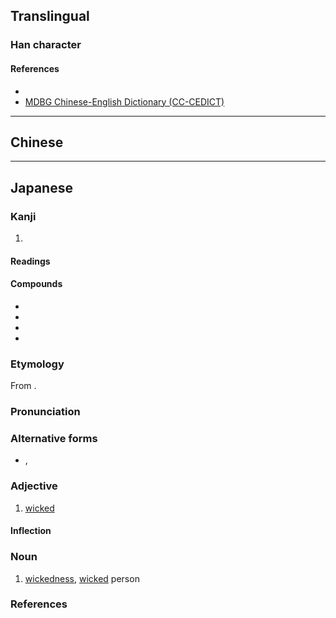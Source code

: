 {{also|姦}}
{{character info/new}}
==Translingual==

===Han character===
{{Han char|rn=38|rad=女|as=06|sn=9|four=|canj=VVMJ|ids=⿰㚣干}}

====References====
* {{Han ref|kx=0260.120|dkj=06218|dj=0526.100|hdz=21048.080|uh=59E7|ud=23015}}
* [http://www.mdbg.net/chindict/chindict.php?page=worddict&wdrst=1&wdqtm=0&wdqcham=1&wdqt=%E5%A7%A7 MDBG Chinese-English Dictionary (CC-CEDICT)]

----

==Chinese==
{{zh-see|姦|v}}
----

==Japanese==

===Kanji===
{{ja-kanji|grade=|rs=女06}}

# {{defn|lang=ja|sort=女06}}

====Readings====
{{ja-readings
|goon=けん
|kanon=かん
|kun=かしま-し.い, みだら-, よこしま-}}

====Compounds====
{{der-top|Compounds}}
* {{ja-r|姧し|かだまし}}
* {{ja-r|姧む|かだむ}}
* {{ja-r|姧通|かんつう}}
* {{ja-r|姧濫|かんらん}}
{{der-bottom}}

{{ja-kanjitab|かん|yomi=o}}

===Etymology===
From {{etyl|ltc|ja|sort=かん}} {{m|zh|姧|tr=kan}}.

===Pronunciation===
{{ja-pron|yomi=kanon|かん|acc=1|acc_ref=DJR,NHK}}

===Alternative forms===
* {{ja-l|奸}}, {{ja-l|姦}}

===Adjective===
{{ja-adj|decl=na|かん}}

# [[wicked]]

====Inflection====
{{ja-na|かん}}

===Noun===
{{ja-noun|かん}}

# [[wickedness]], [[wicked]] person

===References===
<references/>